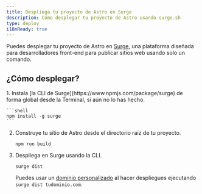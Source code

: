 ```yaml
---
title: Despliega tu proyecto de Astro en Surge
description: Cómo desplegar tu proyecto de Astro usando surge.sh
type: deploy
i18nReady: true
---
```


Puedes desplegar tu proyecto de Astro en [Surge](https://surge.sh/), una plataforma diseñada para desarrolladores front-end para publicar sitios web usando solo un comando.

## ¿Cómo desplegar?

<Steps>
1. Instala [la CLI de Surge](https://www.npmjs.com/package/surge) de forma global desde la Terminal, si aún no lo has hecho.

    ```shell
    npm install -g surge
    ```

2. Construye tu sitio de Astro desde el directorio raíz de tu proyecto.

    ```shell
    npm run build
    ```

3. Despliega en Surge usando la CLI.

    ```shell
    surge dist
    ```

    Puedes usar un [dominio personalizado](http://surge.sh/help/adding-a-custom-domain) al hacer despliegues ejecutando `surge dist tudominio.com`.
</Steps>